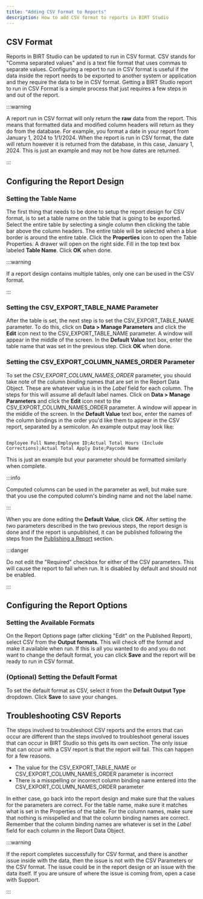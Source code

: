 ```yaml
---
title: "Adding CSV Format to Reports"
description: How to add CSV format to reports in BIRT Studio
---
```



## CSV Format

Reports in BIRT Studio can be updated to run in CSV format. CSV stands for "Comma separated values" and is a text file format that uses commas to separate values. Configuring a report to run in CSV format is useful if the data inside the report needs to be exported to another system or application and they require the data to be in CSV format. Getting a BIRT Studio report to run in CSV Format is a simple process that just requires a few steps in and out of the report.

:::warning

A report run in CSV format will only return the **raw** data from the report. This means that formatted data and modified column headers will return as they do from the database. For example, you format a date in your report from January 1, 2024 to 1/1/2024. When the report is run in CSV format, the date will return however it is returned from the database, in this case, January 1, 2024. This is just an example and may not be how dates are returned.

:::

## Configuring the Report Design

### Setting the Table Name

The first thing that needs to be done to setup the report design for CSV format, is to set a table name on the table that is going to be exported. Select the entire table by selecting a single column then clicking the table bar above the column headers. The entire table will be selected when a blue border is around the entire table. Click the <Settings className="icon" /> **Properties** icon to open the Table Properties. A drawer will open on the right side. Fill in the top text box labeled **Table Name**. Click **OK** when done.

:::warning

If a report design contains multiple tables, only one can be used in the CSV format.

:::

### Setting the CSV_EXPORT_TABLE_NAME Parameter

After the table is set, the next step is to set the CSV_EXPORT_TABLE_NAME parameter. To do this, click on **Data > Manage Parameters** and click the <Pencil className="icon" /> **Edit** icon next to the CSV_EXPORT_TABLE_NAME parameter. A window will appear in the middle of the screen. In the **Default Value** text box, enter the table name that was set in the previous step. Click **OK** when done.

### Setting the CSV_EXPORT_COLUMN_NAMES_ORDER Parameter

To set the _CSV_EXPORT_COLUMN_NAMES_ORDER_ parameter, you should take note of the column _binding_ names that are set in the Report Data Object. These are whatever value is in the _Label_ field for each column. The steps for this will assume all default label names. Click on **Data > Manage Parameters** and click the <Pencil className="icon" /> **Edit** icon next to the CSV_EXPORT_COLUMN_NAMES_ORDER parameter. A window will appear in the middle of the screen. In the **Default Value** text box, enter the names of the column bindings in the order you'd like them to appear in the CSV report, separated by a semicolon. An example output may look like:

<code>
Employee Full Name;Employee ID;Actual Total Hours (Include Corrections);Actual Total Apply Date;Paycode Name
</code>

This is just an example but your parameter should be formatted similarly when complete.

:::info

Computed columns can be used in the parameter as well, but make sure that you use the computed column's binding name and not the label name.

:::

When you are done editing the **Default Value**, click **OK**. After setting the two parameters described in the two previous steps, the report design is done and if the report is unpublished, it can be published following the steps from the [Publishing a Report](/docs/birt-studio/getting-started#publishing-a-report) section.

:::danger

Do not edit the "Required" checkbox for either of the CSV parameters. This will cause the report to fail when run. It is disabled by default and should not be enabled.

:::

## Configuring the Report Options

### Setting the Available Formats

On the Report Options page (after clicking "Edit" on the Published Report), select CSV from the **Output formats**. This will check off the format and make it available when run. If this is all you wanted to do and you do not want to change the default format, you can click **Save** and the report will be ready to run in CSV format.

### (Optional) Setting the Default Format

To set the default format as CSV, select it from the **Default Output Type** dropdown. Click **Save** to save your changes.

## Troubleshooting CSV Reports

The steps involved to troubleshoot CSV reports and the errors that can occur are different than the steps involved to troubleshoot general issues that can occur in BIRT Studio so this gets its own section. The only issue that can occur with a CSV report is that the report will fail. This can happen for a few reasons.

- The value for the CSV_EXPORT_TABLE_NAME or CSV_EXPORT_COLUMN_NAMES_ORDER parameter is incorrect
- There is a misspelling or incorrect column binding name entered into the CSV_EXPORT_COLUMN_NAMES_ORDER parameter

In either case, go back into the report design and make sure that the values for the parameters are correct. For the table name, make sure it matches what is set in the Properties of the table. For the column names, make sure that nothing is misspelled and that the column binding names are correct. Remember that the column binding names are whatever is set in the _Label_ field for each column in the Report Data Object.

:::warning

If the report completes successfully for CSV format, and there is another issue inside with the data, then the issue is not with the CSV Parameters or the CSV format. The issue could be in the report design or an issue with the data itself. If you are unsure of where the issue is coming from, open a case with Support.

:::
